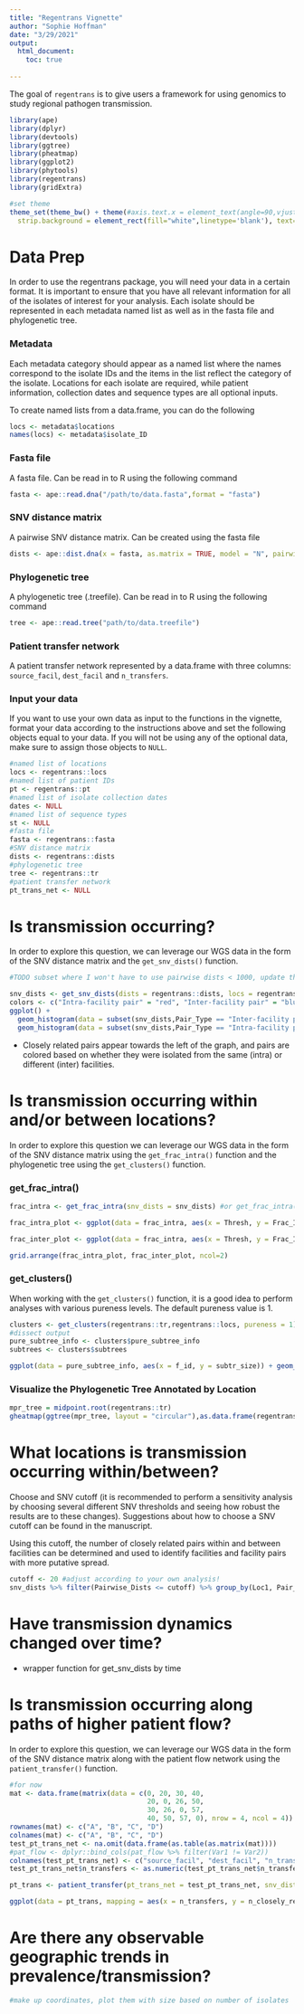 ```yaml
---
title: "Regentrans Vignette"
author: "Sophie Hoffman"
date: "3/29/2021"
output: 
  html_document:
    toc: true
  
---
```


The goal of `regentrans` is to give users a framework for using genomics to study regional pathogen transmission. 

```r
library(ape)
library(dplyr)
library(devtools)
library(ggtree)
library(pheatmap)
library(ggplot2)
library(phytools)
library(regentrans)
library(gridExtra)

#set theme 
theme_set(theme_bw() + theme(#axis.text.x = element_text(angle=90,vjust = 0.5, hjust = 1),
  strip.background = element_rect(fill="white",linetype='blank'), text=element_text(size=15)))
```

# Data Prep

In order to use the regentrans package, you will need your data in a certain format. It is important to ensure that you have all relevant information for all of the isolates of interest for your analysis. Each isolate should be represented in each metadata named list as well as in the fasta file and phylogenetic tree. 

### Metadata

Each metadata category should appear as a named list where the names correspond to the isolate IDs and the items in the list reflect the category of the isolate. Locations for each isolate are required, while patient information, collection dates and sequence types are all optional inputs. 

To create named lists from a data.frame, you can do the following
```r
locs <- metadata$locations
names(locs) <- metadata$isolate_ID
```

### Fasta file

A fasta file. Can be read in to R using the following command 

```r
fasta <- ape::read.dna("/path/to/data.fasta",format = "fasta")

```

### SNV distance matrix

A pairwise SNV distance matrix. Can be created using the fasta file

```r
dists <- ape::dist.dna(x = fasta, as.matrix = TRUE, model = "N", pairwise.deletion = TRUE)
```

### Phylogenetic tree

A phylogenetic tree (.treefile). Can be read in to R using the following command

```r
tree <- ape::read.tree("path/to/data.treefile")
```

### Patient transfer network

A patient transfer network represented by a data.frame with three columns: `source_facil`, `dest_facil` and `n_transfers`. 

### Input your data

If you want to use your own data as input to the functions in the vignette, format your data according to the instructions above and set the following objects equal to your data. If you will not be using any of the optional data, make sure to assign those objects to `NULL`. 

```r
#named list of locations
locs <- regentrans::locs
#named list of patient IDs
pt <- regentrans::pt
#named list of isolate collection dates
dates <- NULL
#named list of sequence types
st <- NULL
#fasta file 
fasta <- regentrans::fasta
#SNV distance matrix 
dists <- regentrans::dists
#phylogenetic tree
tree <- regentrans::tr
#patient transfer network
pt_trans_net <- NULL
```

# Is transmission occurring? 

In order to explore this question, we can leverage our WGS data in the form of the SNV distance matrix and the `get_snv_dists()` function. 


```r

#TODO subset where I won't have to use pairwise dists < 1000, update the test data to only one ST. 

snv_dists <- get_snv_dists(dists = regentrans::dists, locs = regentrans::locs, pt = regentrans::pt)
colors <- c("Intra-facility pair" = "red", "Inter-facility pair" = "blue")
ggplot() + 
  geom_histogram(data = subset(snv_dists,Pair_Type == "Inter-facility pair" & Pairwise_Dists < 1000), mapping = aes(x = Pairwise_Dists, fill = "Inter-facility pair"), alpha = 0.2) + 
  geom_histogram(data = subset(snv_dists,Pair_Type == "Intra-facility pair" & Pairwise_Dists < 1000), mapping = aes(x = Pairwise_Dists, fill = "Intra-facility pair"), alpha = 0.5) + labs(x = "Pairwise SNV Distance", y = "Count", fill = "Legend") +  ggtitle("SNV distances of intra- and inter- facility pairs")
```

- Closely related pairs appear towards the left of the graph, and pairs are colored based on whether they were isolated from the same (intra) or different (inter) facilities. 


# Is transmission occurring within and/or between locations?

In order to explore this question we can leverage our WGS data in the form of the SNV distance matrix using the `get_frac_intra()` function and the phylogenetic tree using the `get_clusters()` function. 

### get_frac_intra()

```r
frac_intra <- get_frac_intra(snv_dists = snv_dists) #or get_frac_intra(dists = regentrans::dists, locs = regentrans::locs, pt = regentrans::pt)

frac_intra_plot <- ggplot(data = frac_intra, aes(x = Thresh, y = Frac_Intra)) + geom_bar(stat = "identity", fill = "blue", alpha = 0.5) + labs(x = "SNV Distance Threshold", y = "Fraction of Intra-Facility Pairs") +  ggtitle("Fraction of Isolate Pairs from the Same \nFacility at Each SNV Distance Threshold") + ylim(0, 1) + theme(plot.title = element_text(size = 10))

frac_inter_plot <- ggplot(data = frac_intra, aes(x = Thresh, y = Frac_Inter)) + geom_bar(stat = "identity", fill = "red", alpha = 0.5) + labs(x = "SNV Distance Threshold", y = "Fraction of Inter-Facility Pairs") +  ggtitle("Fraction of Isolate Pairs from Different \nFacilities at Each SNV Distance Threshold") + ylim(0, 1) + theme(plot.title = element_text(size = 10))

grid.arrange(frac_intra_plot, frac_inter_plot, ncol=2)
```

### get_clusters()

When working with the `get_clusters()` function, it is a good idea to perform analyses with various pureness levels. The default pureness value is 1. 

```r
clusters <- get_clusters(regentrans::tr,regentrans::locs, pureness = 1)
#dissect output
pure_subtree_info <- clusters$pure_subtree_info
subtrees <- clusters$subtrees

ggplot(data = pure_subtree_info, aes(x = f_id, y = subtr_size)) + geom_jitter(position = position_jitter(width = 0.2, height = 0.1), alpha = 0.2, color = "blue") + labs(y = "Number of Isolates in \nPhylogenetic Cluster", x = "Facility ID", title = "Pure Subtree Information")
```

### Visualize the Phylogenetic Tree Annotated by Location
```r
mpr_tree = midpoint.root(regentrans::tr)
gheatmap(ggtree(mpr_tree, layout = "circular"),as.data.frame(regentrans::locs), color = NA)
```

# What locations is transmission occurring within/between?

Choose and SNV cutoff (it is recommended to perform a sensitivity analysis by choosing several different SNV thresholds and seeing how robust the results are to these changes). Suggestions about how to choose a SNV cutoff can be found in the manuscript. 

Using this cutoff, the number of closely related pairs within and between facilities can be determined and used to identify facilities and facility pairs with more putative spread. 


```r
cutoff <- 20 #adjust according to your own analysis!
snv_dists %>% filter(Pairwise_Dists <= cutoff) %>% group_by(Loc1, Pair_Type) %>% summarize(n = n()) %>% ggplot(aes(x = Loc1, y = n, color = Pair_Type)) + geom_point(alpha = .5) + labs(y = "Number of Closely Related Isolate Pairs", x = "Facility ID", title = "Number of Closely Related Isolate Pairs \nby Facility")

```


# Have transmission dynamics changed over time?

- wrapper function for get_snv_dists by time

# Is transmission occurring along paths of higher patient flow? 

In order to explore this question, we can leverage our WGS data in the form of the SNV distance matrix along with the patient flow network using the `patient_transfer()` function.

```r
#for now 
mat <- data.frame(matrix(data = c(0, 20, 30, 40,
                                  20, 0, 26, 50,
                                  30, 26, 0, 57,
                                  40, 50, 57, 0), nrow = 4, ncol = 4))
rownames(mat) <- c("A", "B", "C", "D")
colnames(mat) <- c("A", "B", "C", "D")
test_pt_trans_net <- na.omit(data.frame(as.table(as.matrix(mat))))
#pat_flow <- dplyr::bind_cols(pat_flow %>% filter(Var1 != Var2))
colnames(test_pt_trans_net) <- c("source_facil", "dest_facil", "n_transfers")
test_pt_trans_net$n_transfers <- as.numeric(test_pt_trans_net$n_transfers)

pt_trans <- patient_transfer(pt_trans_net = test_pt_trans_net, snv_dists = snv_dists)

ggplot(data = pt_trans, mapping = aes(x = n_transfers, y = n_closely_related_pairs)) + geom_point(color = "blue", alpha = 0.5) + labs(y = "Number of Closely Related Isolate Pairs", x = "Number of Transfers", title = "Number of Patient Transfers from Facility \nvs. Number of Closely Related Isolate Pairs at Facility") 

```

# Are there any observable geographic trends in prevalence/transmission? 

```r
#make up coordinates, plot them with size based on number of isolates
```